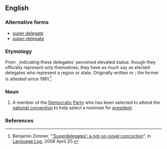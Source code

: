 {{also|super-delegate|super delegate}}
==English==
{{wikipedia}}

===Alternative forms===
* [[super delegate]]
* [[super-delegate]]

===Etymology===
From {{prefix|en|super|delegate}}, indicating these delegates' perceived elevated status: though they officially represent only themselves, they have as much say as elected delegates who represent a region or state. Originally written {{m|en|super-delegate}} or {{m|en|super delegate}}; the former is attested since 1981.<ref name="Language_Log_63">Benjamin Zimmer, “[http://languagelog.ldc.upenn.edu/nll/?p=63 ‘Superdelegates’: a not-so-novel concoction]”, in [[wikipedia:Language Log|Language Log]], 2008 April 20.</ref>

===Noun===
{{en-noun}}

# {{lb|en|US|politics}} A member of the [[Democratic]] [[political party|Party]] who has been selected to attend the [[national convention]] to help select a nominee for [[president]].

===References===
<references/>